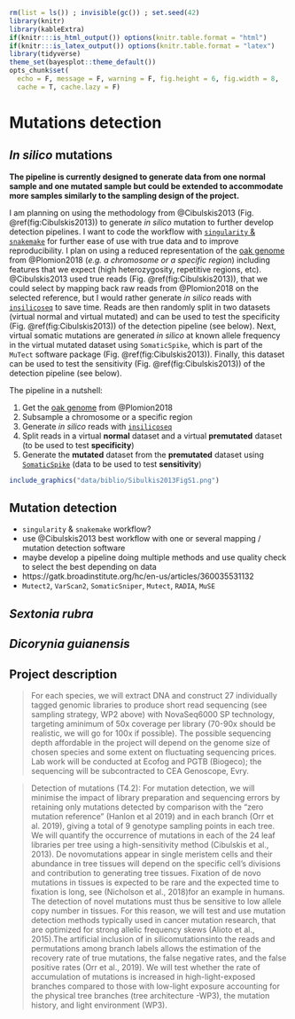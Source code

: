 ```r
rm(list = ls()) ; invisible(gc()) ; set.seed(42)
library(knitr)
library(kableExtra)
if(knitr:::is_html_output()) options(knitr.table.format = "html") 
if(knitr:::is_latex_output()) options(knitr.table.format = "latex") 
library(tidyverse)
theme_set(bayesplot::theme_default())
opts_chunk$set(
  echo = F, message = F, warning = F, fig.height = 6, fig.width = 8,
  cache = T, cache.lazy = F)
```


# Mutations detection

## *In silico* mutations

**The pipeline is currently designed to generate data from one normal sample and one mutated sample but could be extended to accommodate more samples similarly to the sampling design of the project.**

I am planning on using the methodology from @Cibulskis2013 (Fig. \@ref(fig:Cibulskis2013)) to generate *in silico* mutation to further develop detection pipelines.
I want to code the workflow with [`singularity` & `snakemake`](https://github.com/sylvainschmitt/snakemake_singularity) for further ease of use with true data and to improve reproducibility.
I plan on using a reduced representation of the [oak genome](https://urgi.versailles.inra.fr/download/oak/Qrob_PM1N.fa.gz) from @Plomion2018 (*e.g. a chromosome or a specific region*) including features that we expect (high heterozygosity, repetitive regions, etc).
@Cibulskis2013 used true reads (Fig. \@ref(fig:Cibulskis2013)), that we could select by mapping back raw reads from @Plomion2018 on the selected reference, but I would rather generate *in silico* reads with [`insilicoseq`](https://insilicoseq.readthedocs.io/en/latest/) to save time.
Reads are then randomly split in two datasets (virtual normal and virtual mutated) and can be used to test the specificity (Fig. \@ref(fig:Cibulskis2013)) of the detection pipeline (see below).
Next, virtual somatic mutations are generated *in silico* at known allele frequency in the virtual mutated dataset using `SomaticSpike`, which is part of the `MuTect` software package (Fig. \@ref(fig:Cibulskis2013)).
Finally, this dataset can be used to test the sensitivity (Fig. \@ref(fig:Cibulskis2013)) of the detection pipeline (see below).

The pipeline in a nutshell:

1. Get the [oak genome](https://urgi.versailles.inra.fr/download/oak/Qrob_PM1N.fa.gz) from @Plomion2018
1. Subsample a chromosome or a specific region
1. Generate *in silico* reads with [`insilicoseq`](https://insilicoseq.readthedocs.io/en/latest/)
1. Split reads in a virtual **normal** dataset and a virtual **premutated** dataset (to be used to test **specificity**)
1. Generate the **mutated** dataset from the **premutated** dataset using [`SomaticSpike`](https://github.com/broadinstitute/somatic-benchmark/blob/master/SomaticSpike/src/org/broadinstitute/cga/tools/gatk/walkers/cancer/simulation/SomaticSpike.java) (data to be used to test **sensitivity**)

```r
include_graphics("data/biblio/Sibulkis2013FigS1.png")
```

## Mutation detection

* `singularity` & `snakemake` workflow?
* use @Cibulskis2013 best workflow with one or several mapping / mutation detection software
* maybe develop a pipeline doing multiple methods and use quality check to select the best depending on data
* https://gatk.broadinstitute.org/hc/en-us/articles/360035531132
* `Mutect2`, `VarScan2`, `SomaticSniper`, `Mutect`, `RADIA`, `MuSE`

## *Sextonia rubra*

## *Dicorynia guianensis*

## Project description

> For each species, we will extract DNA and construct 27 individually tagged genomic libraries to produce short read sequencing (see sampling strategy, WP2 above) with NovaSeq6000 SP technology, targeting aminimum  of  50x  coverage  per  library  (70-90x  should  be  realistic,  we  will  go  for  100x  if  possible).  The possible sequencing depth affordable in the project will depend on the genome size of chosen species and  some  extent  on  fluctuating  sequencing  prices.  Lab  work  will  be  conducted  at  Ecofog  and  PGTB (Biogeco); the sequencing will be subcontracted to CEA Genoscope, Evry.

> Detection of mutations (T4.2): For mutation detection, we will  minimise the impact of library preparation and  sequencing  errors  by  retaining  only  mutations  detected  by  comparison  with  the “zero  mutation reference” (Hanlon et al 2019) and in each branch (Orr et al. 2019), giving a total of 9 genotype sampling points in each tree. We will quantify the occurrence of mutations in each of the 24 leaf libraries per tree using a high-sensitivity method (Cibulskis et al., 2013). De novomutations appear in single meristem cells and  their  abundance  in  tree  tissues  will  depend  on  the  specific  cell’s  divisions  and  contribution  to generating tree tissues. Fixation of de novo mutations in tissues is expected to be rare and the expected time  to  fixation  is  long,  see (Nicholson  et  al.,  2018)for  an  example  in  humans.  The  detection  of  novel mutations must thus be sensitive to low allele copy number in tissues. For this reason, we will test and use mutation detection methods typically used in cancer mutation research, that are optimized for strong allelic frequency skews (Alioto et al., 2015).The artificial inclusion of in silicomutationsinto the reads and permutations among branch labels allows the estimation of the recovery rate of true mutations, the false negative rates, and the false positive rates (Orr et al., 2019). We will test whether the rate of accumulation of  mutations  is  increased  in  high-light-exposed  branches  compared  to  those  with  low-light  exposure accounting  for  the  physical  tree  branches  (tree  architecture -WP3),  the  mutation  history,  and  light environment (WP3).
